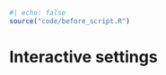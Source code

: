 ```r
#| echo: false
source("code/before_script.R")
```

# Interactive settings {#sec-interactive}

<!-- tm_minimap move here?? -->
<!-- tm_mouse_coordinates() -->

<!-- basemaps? -->

<!-- layer groups? -->

